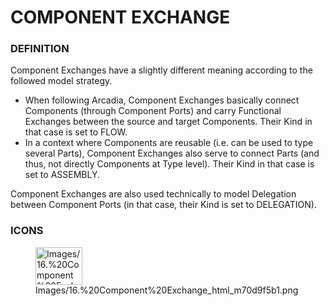 
= COMPONENT EXCHANGE =

=== DEFINITION ===

Component Exchanges have a slightly different meaning according to the followed model strategy.


* When following Arcadia, Component Exchanges basically connect 	Components (through Component Ports) and carry Functional Exchanges 	between the source and target Components. Their Kind in that case is 	set to FLOW.
* In a context where Components are reusable (i.e. can be used to type 	several Parts), Component Exchanges also serve to connect Parts (and 	thus, not directly Components at Type level). Their Kind in that 	case is set to ASSEMBLY.

Component Exchanges are also used technically to model Delegation between Component Ports (in that case, their Kind is set to DELEGATION).


=== ICONS ===

[[Image:Images/16.%20Component%20Exchange_html_m70d9f5b1.png|75x60px]]

